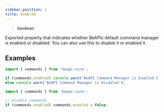 ```yaml
---
sidebar_position: 1
title: enabled
---
```


> **<Link to="https://developer.mozilla.org/en-US/docs/Web/JavaScript/Reference/Global_Objects/Boolean">boolean</Link>**

Exported property that indicates whether BeAPIs default command manager is enabled or disabled. You can also use this to disable it or enabled it.

## Examples

```js
import { commands } from 'beapi-core';

if (commands.enabled) console.warn('BeAPI Command Manager is Enabled');
else console.warn('BeAPI Command Manager is Disabled');
```

```js
import { commands } from 'beapi-core';

// Disable commands
if (commands.enabled) commands.enabled = false;
```